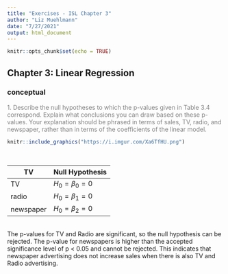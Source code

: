 ```yaml
---
title: "Exercises - ISL Chapter 3"
author: "Liz Muehlmann"
date: "7/27/2021"
output: html_document
---
```


```r
knitr::opts_chunk$set(echo = TRUE)
```
## Chapter 3: Linear Regression
### conceptual

<span style = "color: grey">
1. Describe the null hypotheses to which the p-values given in Table 3.4 correspond. Explain what conclusions you can draw based on these p-values. Your explanation should be phrased in terms of sales, TV, radio, and newspaper, rather than in terms of the coefficients of the linear model.
</span>

```r
knitr::include_graphics("https://i.imgur.com/Xa6TfHU.png")
```
<br> 

| TV | Null Hypothesis |
| ------------- | ------------- |
TV | $H_0 = \beta_0 = 0$
radio | $H_0 = \beta_1 = 0$
newspaper | $H_0 = \beta_2 = 0$
<br>
The p-values for TV and Radio are significant, so the null hypothesis can be rejected. The p-value for newspapers is higher than the accepted significance level of p < 0.05 and cannot be rejected. This indicates that newspaper advertising does not increase sales when there is also TV and Radio advertising. 

